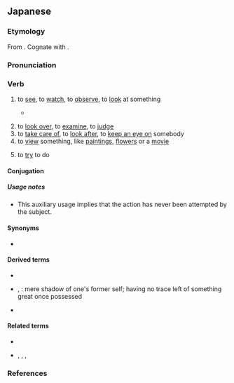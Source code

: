 ==Japanese==

===Etymology===
{{ja-kanjitab|み|yomi=kun}}
From {{inh|ja|jpx-pro|*miru}}. Cognate with {{m|ja|目|tr=me||eye}}.

===Pronunciation===
{{ja-pron|みる|acc=a|acc_ref=DJR,NHK}}
{{ja-ojad}}

===Verb===
{{ja-verb|type=2|みる|tr=trans}}
{{ja-vp|見る|見える|c=見せる|みる|みえる|ck=みせる}}

# to [[see]], to [[watch]], to [[observe]], to [[look]] at something
#* {{quote-av|ja||{{w|Ai Maeda (voice actress)|Ai Maeda}}|{{w|Kill Bill: Volume 1}}||||role=young {{w|List of Kill Bill characters#O-Ren Ishii|O-Ren Ishii}}|writer={{w|Quentin Tarantino}}|publisher={{w|Miramax|Miramax Films}}|date=Oct 10 2003}}
#*: {{ja-usex|[[松%本]]……[[あたし]]を'''見て'''……あたし[[の]][[顔]][[を]][[よく|よーく]]'''見て'''……あたしの[[目]]を'''見て'''……あたしの[[口]]を'''見て'''……[[見%覚え]][[ない]][[かい]]？……[[あんた]][[が]][[殺す|殺した]][[誰か]][[に]]……[[似る|似て]]ないかい！|^まつ%もと…… ^あたし を '''みて'''…… ^あたし の かお を よーく '''みて'''…… ^あたし の め を '''みて'''…… ^あたし の くち を '''みて'''…… ^み%おぼえ ない かい？…… ^あんた が ころした だれ か に…… にて ない かい！|Matsumoto…… '''Look''' at me…… Take a good '''look''' at my face…… My eyes…… My mouth…… Don’t I look familiar to you?…… Like someone…… you murdered⁉}}
# to [[look over]], to [[examine]], to [[judge]]
# to [[take care of]], to [[look after]], to [[keep an eye on]] somebody
# to [[view]] something, like [[painting]]s, [[flower]]s or a [[movie]]
#: {{ja-usex|[[映画]]を'''見'''に[[行く]]|えいが を '''み''' に いく|to go '''see''' a movie}}
#: {{ja-usex|[[あの]] [[監%督]] の 映%画 を '''見た''' [[こと]] [[は]] [[ありません]][[。]]|あの かん%とく の えい%が を '''みた''' こと は ありません。|I haven't '''seen''' any of that director's movies before.}}
# {{senseid|ja|try}} {{ja-def|みる}} {{lb|ja|after the [[w:Japanese verb conjugation#te form|''te'' form]] of a verb}} to [[try]] to do {{q|literally, “[do the preceding verb and] see”}}
#: {{ja-usex|[[納豆]]を[[食べる|食べて]]'''みません'''[[か]]。|^なっとう を たべて '''みません''' か。|Why not '''try''' [to eat] natto?}}
#: {{ja-usex|[[死ぬ]] [[まで]] [[君]] [[と#Etymology 2|と]] [[生きる|生きて]] '''みたい''' [[よ#Etymology 2|よ]]|しぬ まで きみ と いきて '''みたい''' よ|Until death I '''want to try to''' live with you}}
#: {{ja-usex|[[怪しい]] [[扉]] [[を#Etymology 2|を]] [[開ける|開けて]] '''みたく'''[[ない]] よ|あやしい とびら を あけて '''みたく'''ない よ|I don't '''want to try to''' open the weird door!}}

====Conjugation====
{{ja-ichi|み}}
{{ja-conj-bungo||1u-m|sik=}}

=====Usage notes=====
* This auxiliary usage implies that the action has never been attempted by the subject.

====Synonyms====
* {{ja-r|linkto=視聴|視聴する|しちょう する}}

====Derived terms====
* {{ja-r|見せる|みせる}}
* {{ja-r|見る影もない|みる かげ も ない}}, {{ja-r|見る影も無い|みる かげ も ない}}: mere shadow of one's former self; having no trace left of something great once possessed
* {{ja-r|夢を見る|ゆめ を みる}}

====Related terms====
* {{ja-r|見える|みえる}}
* {{ja-r|診る|みる}}, {{ja-r|看る|みる}}, {{ja-r|観る|みる}}, {{ja-r|視る|みる}}

===References===
<references />